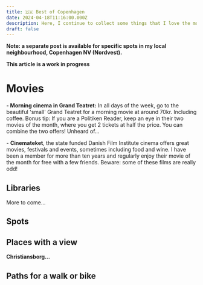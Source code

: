 ```yaml
---
title: 🇩🇰 Best of Copenhagen
date: 2024-04-18T11:16:00.000Z
description: Here, I continue to collect some things that I love the most about Copenhagen.
draft: false
---
```

**Note: a separate post is available for specific spots in my local neighbourhood, Copenhagen NV (Nordvest).**

**This article is a work in progress**

# **Movies**

**\- Morning cinema in Grand Teatret:** In all days of the week, go to the beautiful 'small' Grand Teatret for a morning movie at around 70kr. Including coffee. Bonus tip: If you are a Politiken Reader, keep an eye in their two movies of the month, where you get 2 tickets at half the price. You can combine the two offers! Unheard of...

\- **Cinemateket**, the state funded Danish Film Institute cinema offers great movies, festivals and events, sometimes including food and wine. I have been a member for more than ten years and regularly enjoy their movie of the month for free with a few friends. Beware: some of these films are really odd!

## Libraries

More to come...

## Spots 

## Places with a view

**Christiansborg...**

## Paths for a walk or bike
